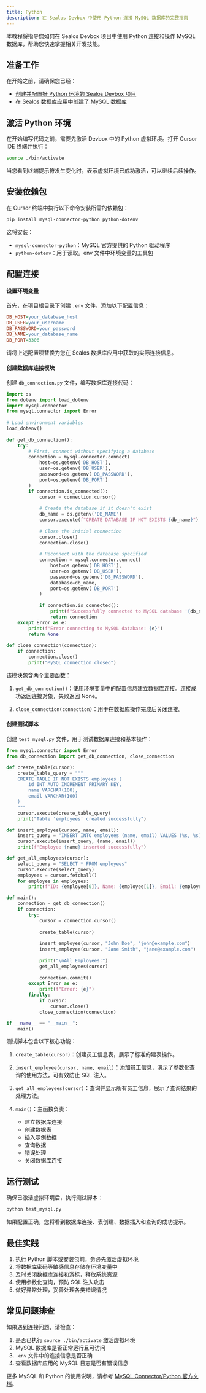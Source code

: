```yaml
---
title: Python
description: 在 Sealos Devbox 中使用 Python 连接 MySQL 数据库的完整指南
---
```


本教程将指导您如何在 Sealos Devbox 项目中使用 Python 连接和操作 MySQL 数据库，帮助您快速掌握相关开发技能。

## 准备工作

在开始之前，请确保您已经：

- [创建并配置好 Python 环境的 Sealos Devbox 项目](/docs/guides/fundamentals/create-a-project)
- [在 Sealos 数据库应用中创建了 MySQL 数据库](./)

## 激活 Python 环境

在开始编写代码之前，需要先激活 Devbox 中的 Python 虚拟环境。打开 Cursor IDE 终端并执行：

```bash
source ./bin/activate
```

当您看到终端提示符发生变化时，表示虚拟环境已成功激活，可以继续后续操作。

## 安装依赖包

在 Cursor 终端中执行以下命令安装所需的依赖包：

```bash
pip install mysql-connector-python python-dotenv
```

这将安装：
- `mysql-connector-python`：MySQL 官方提供的 Python 驱动程序
- `python-dotenv`：用于读取。env 文件中环境变量的工具包

## 配置连接

<div className='steps [&_h4]:step'>

#### 设置环境变量

首先，在项目根目录下创建 `.env` 文件，添加以下配置信息：

```ini title=".env"
DB_HOST=your_database_host
DB_USER=your_username
DB_PASSWORD=your_password
DB_NAME=your_database_name
DB_PORT=3306
```

请将上述配置项替换为您在 Sealos 数据库应用中获取的实际连接信息。

#### 创建数据库连接模块

创建 `db_connection.py` 文件，编写数据库连接代码：

```python title="db_connection.py"
import os
from dotenv import load_dotenv
import mysql.connector
from mysql.connector import Error
 
# Load environment variables
load_dotenv()
 
def get_db_connection():
    try:
        # First, connect without specifying a database
        connection = mysql.connector.connect(
            host=os.getenv('DB_HOST'),
            user=os.getenv('DB_USER'),
            password=os.getenv('DB_PASSWORD'),
            port=os.getenv('DB_PORT')
        )
        if connection.is_connected():
            cursor = connection.cursor()
            
            # Create the database if it doesn't exist
            db_name = os.getenv('DB_NAME')
            cursor.execute(f"CREATE DATABASE IF NOT EXISTS {db_name}")
            
            # Close the initial connection
            cursor.close()
            connection.close()
            
            # Reconnect with the database specified
            connection = mysql.connector.connect(
                host=os.getenv('DB_HOST'),
                user=os.getenv('DB_USER'),
                password=os.getenv('DB_PASSWORD'),
                database=db_name,
                port=os.getenv('DB_PORT')
            )
            
            if connection.is_connected():
                print(f"Successfully connected to MySQL database '{db_name}'")
                return connection
    except Error as e:
        print(f"Error connecting to MySQL database: {e}")
        return None
 
def close_connection(connection):
    if connection:
        connection.close()
        print("MySQL connection closed")
```

该模块包含两个主要函数：

1. `get_db_connection()`：使用环境变量中的配置信息建立数据库连接。连接成功返回连接对象，失败返回 None。

2. `close_connection(connection)`：用于在数据库操作完成后关闭连接。

#### 创建测试脚本

创建 `test_mysql.py` 文件，用于测试数据库连接和基本操作：

```python title="test_mysql.py"
from mysql.connector import Error
from db_connection import get_db_connection, close_connection

def create_table(cursor):
    create_table_query = """
    CREATE TABLE IF NOT EXISTS employees (
        id INT AUTO_INCREMENT PRIMARY KEY,
        name VARCHAR(100),
        email VARCHAR(100)
    )
    """
    cursor.execute(create_table_query)
    print("Table 'employees' created successfully")

def insert_employee(cursor, name, email):
    insert_query = "INSERT INTO employees (name, email) VALUES (%s, %s)"
    cursor.execute(insert_query, (name, email))
    print(f"Employee {name} inserted successfully")

def get_all_employees(cursor):
    select_query = "SELECT * FROM employees"
    cursor.execute(select_query)
    employees = cursor.fetchall()
    for employee in employees:
        print(f"ID: {employee[0]}, Name: {employee[1]}, Email: {employee[2]}")

def main():
    connection = get_db_connection()
    if connection:
        try:
            cursor = connection.cursor()
            
            create_table(cursor)
            
            insert_employee(cursor, "John Doe", "john@example.com")
            insert_employee(cursor, "Jane Smith", "jane@example.com")
            
            print("\nAll Employees:")
            get_all_employees(cursor)
            
            connection.commit()
        except Error as e:
            print(f"Error: {e}")
        finally:
            if cursor:
                cursor.close()
            close_connection(connection)

if __name__ == "__main__":
    main()
```

测试脚本包含以下核心功能：

1. `create_table(cursor)`：创建员工信息表，展示了标准的建表操作。

2. `insert_employee(cursor, name, email)`：添加员工信息，演示了参数化查询的使用方法，可有效防止 SQL 注入。

3. `get_all_employees(cursor)`：查询并显示所有员工信息，展示了查询结果的处理方法。

4. `main()`：主函数负责：
   - 建立数据库连接
   - 创建数据表
   - 插入示例数据
   - 查询数据
   - 错误处理
   - 关闭数据库连接

</div>

## 运行测试

确保已激活虚拟环境后，执行测试脚本：

```bash
python test_mysql.py
```

如果配置正确，您将看到数据库连接、表创建、数据插入和查询的成功提示。

## 最佳实践

1. 执行 Python 脚本或安装包前，务必先激活虚拟环境
2. 将数据库密码等敏感信息存储在环境变量中
3. 及时关闭数据库连接和游标，释放系统资源
4. 使用参数化查询，预防 SQL 注入攻击
5. 做好异常处理，妥善处理各类错误情况

## 常见问题排查

如果遇到连接问题，请检查：

1. 是否已执行 `source ./bin/activate` 激活虚拟环境
2. MySQL 数据库是否正常运行且可访问
3. `.env` 文件中的连接信息是否正确
4. 查看数据库应用的 MySQL 日志是否有错误信息

更多 MySQL 和 Python 的使用说明，请参考 [MySQL Connector/Python 官方文档](https://dev.mysql.com/doc/connector-python/en/)。